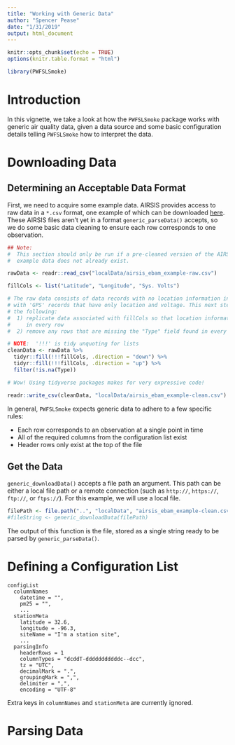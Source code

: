 ```yaml
---
title: "Working with Generic Data"
author: "Spencer Pease"
date: "1/31/2019"
output: html_document
---
```


```r

knitr::opts_chunk$set(echo = TRUE)
options(knitr.table.format = "html")

library(PWFSLSmoke)
```

# Introduction

In this vignette, we take a look at how the `PWFSLSmoke` package works with
generic air quality data, given a data source and some basic configuration
details telling `PWFSLSmoke` how to interpret the data.


# Downloading Data


## Determining an Acceptable Data Format

First, we need to acquire some example data. AIRSIS provides access to raw data
in a `*.csv` format, one example of which can be downloaded [here][airsis-dl].
These AIRSIS files aren't yet in a format `generic_parseData()` accepts, so we
do some basic data cleaning to ensure each row corresponds to one observation.

```r

## Note:
#  This section should only be run if a pre-cleaned version of the AIRSIS
#  example data does not already exist.

rawData <- readr::read_csv("localData/airsis_ebam_example-raw.csv")

fillCols <- list("Latitude", "Longitude", "Sys. Volts")

# The raw data consists of data records with no location information interspersed
# with 'GPS' records that have only location and voltage. This next step does
# the following:
#  1) replicate data associated with fillCols so that location information exists
#     in every row
#  2) remove any rows that are missing the "Type" field found in every data record

# NOTE:  '!!!' is tidy unquoting for lists
cleanData <- rawData %>%
  tidyr::fill(!!!fillCols, .direction = "down") %>%
  tidyr::fill(!!!fillCols, .direction = "up") %>%
  filter(!is.na(Type))

# Wow! Using tidyverse packages makes for very expressive code!

readr::write_csv(cleanData, "localData/airsis_ebam_example-clean.csv")

```

In general, `PWFSLSmoke` expects generic data to adhere to a few specific rules:

 * Each row corresponds to an observation at a single point in time
 * All of the required columns from the configuration list exist
 * Header rows only exist at the top of the file


## Get the Data

`generic_downloadData()` accepts a file path an argument. This path can be
either a local file path or a remote connection (such as `http://`, `https://`,
`ftp://`, or `ftps://`). For this example, we will use a local file.

```r

filePath <- file.path("..", "localData", "airsis_ebam_example-clean.csv")
#fileString <- generic_downloadData(filePath)

```

The output of this function is the file, stored as a single string ready to be
parsed by `generic_parseData()`.


# Defining a Configuration List

```
configList
  columnNames
    datetime = "",
    pm25 = "",
    ...
  stationMeta
    latitude = 32.6,
    longitude = -96.3,
    siteName = "I'm a station site",
    ...
  parsingInfo
    headerRows = 1
    columnTypes = "dcddT-dddddddddddc--dcc",
    tz = "UTC",
    decimalMark = ".",
    groupingMark = ",",
    delimiter = ",",
    encoding = "UTF-8"
```

Extra keys in `columnNames` and `stationMeta` are currently ignored.


# Parsing Data





[airsis-dl]: http://usfs.airsis.com/vision/common/CSVExport.aspx?uid=1026&StartDate=2019-01-01&EndDate=2019-01-31
